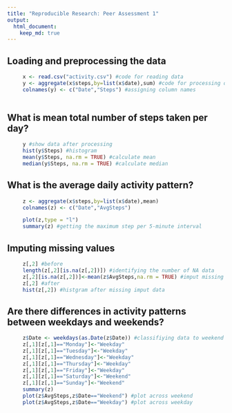 ```yaml
---
title: "Reproducible Research: Peer Assessment 1"
output: 
  html_document:
    keep_md: true
---
```



## Loading and preprocessing the data
```r
     x <- read.csv("activity.csv") #code for reading data
     y <- aggregate(x$steps,by=list(x$date),sum) #code for processing data
     colnames(y) <- c("Date","Steps") #assigning column names
     
```


## What is mean total number of steps taken per day?
```r
     y #show data after processing
     hist(y$Steps) #histogram
     mean(y$Steps, na.rm = TRUE) #calculate mean
     median(y$Steps, na.rm = TRUE) #calculate median
```


## What is the average daily activity pattern?
```r
     z <- aggregate(x$steps,by=list(x$date),mean)
     colnames(z) <- c("Date","AvgSteps")

     plot(z,type = "l")
     summary(z) #getting the maximum step per 5-minute interval
```
## Imputing missing values
```r
     z[,2] #before
     length(z[,2][is.na(z[,2])]) #identifying the number of NA data
     z[,2][is.na(z[,2])]<-mean(z$AvgSteps,na.rm = TRUE) #imput missing data strategy
     z[,2] #after
     hist(z[,2]) #histgram after missing imput data

```


## Are there differences in activity patterns between weekdays and weekends?

```r
     z$Date <- weekdays(as.Date(z$Date)) #classifiying data to weekend and weekday
     z[,1][z[,1]=="Monday"]<-"Weekday"
     z[,1][z[,1]=="Tuesday"]<-"Weekday"
     z[,1][z[,1]=="Wednesday"]<-"Weekday"
     z[,1][z[,1]=="Thursday"]<-"Weekday"
     z[,1][z[,1]=="Friday"]<-"Weekday"
     z[,1][z[,1]=="Saturday"]<-"Weekend"
     z[,1][z[,1]=="Sunday"]<-"Weekend"
     summary(z)
     plot(z$AvgSteps,z$Date=="Weekend") #plot across weekend
     plot(z$AvgSteps,z$Date=="Weekday") #plot across weekday

```

